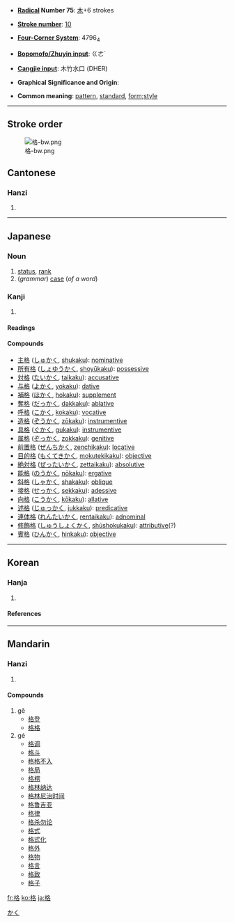 * '''[[Wiktionary:Chinese radical index| Radical]] Number 75''': [[Wiktionary:Chinese radical index 木|木]]+6 strokes

* '''[[Wiktionary:Chinese total strokes index|Stroke number]]''': [[Wiktionary:Chinese total strokes index 10|10]]

* '''[[Wiktionary:Chinese four corner index|Four-Corner System]]''': 4796<sub>4</sub>

* '''[[Wikipedia:Zhuyin|Bopomofo/Zhuyin input]]''': ㄍㄜˊ

* '''[[Wiktionary:Chinese Cangjie index|Cangjie input]]''': 木竹水口 (DHER)

* '''Graphical Significance and Origin''': 

* '''Common meaning''': [[pattern]], [[standard]], [[form]];[[style]]

----
== Stroke order ==
[[Image:格-bw.png]]


==Cantonese==
===Hanzi===
{{yue-hanzi|jyut=|y=[[gaak3]]}}
# {{defn|Cantonese}}

----
==Japanese==
===Noun===
{{ja-noun|k|hira=かく|rom=kaku}}
# [[status]], [[rank]]
# (''grammar'') [[case]] (''of a word'')
[[Category:ja:Grammar|かく]]
===Kanji===
{{ja-kanji|grade=}}
# {{defn|Japanese}} 
====Readings====
{{ja-readings|on=[[こう]] (kō), [[かく]] (kaku), [[きゃく]] (kyaku)|kun=[[ただす]] (tadasu), [[いたる]] (itaru)}}

====Compounds====
* [[主格]] ([[しゅかく]], [[shukaku]]): [[nominative]]
* [[所有格]] ([[しょゆうかく]], [[shoyūkaku]]): [[possessive]]
* [[対格]] ([[たいかく]], [[taikaku]]): [[accusative]]
* [[与格]] ([[よかく]], [[yokaku]]): [[dative]]
* [[補格]] ([[ほかく]], [[hokaku]]): [[supplement]]
* [[奪格]] ([[だっかく]], [[dakkaku]]): [[ablative]]
* [[呼格]] ([[こかく]], [[kokaku]]): [[vocative]]
* [[造格]] ([[ぞうかく]], [[zōkaku]]): [[instrumentive]]
* [[具格]] ([[ぐかく]], [[gukaku]]): [[instrumentive]]
* [[属格]] ([[ぞっかく]], [[zokkaku]]): [[genitive]]
* [[前置格]] ([[ぜんちかく]], [[zenchikaku]]): [[locative]]
* [[目的格]] ([[もくてきかく]], [[mokutekikaku]]): [[objective]]
* [[絶対格]] ([[ぜったいかく]], [[zettaikaku]]): [[absolutive]]
* [[能格]] ([[のうかく]], [[nōkaku]]): [[ergative]]
* [[斜格]] ([[しゃかく]], [[shakaku]]): [[oblique]]
* [[接格]] ([[せっかく]], [[sekkaku]]): [[adessive]]
* [[向格]] ([[こうかく]], [[kōkaku]]): [[allative]]
* [[述格]] ([[じゅっかく]], [[jukkaku]]): [[predicative]]
* [[連体格]] ([[れんたいかく]], [[rentaikaku]]): [[adnominal]]
* [[修飾格]] ([[しゅうしょくかく]], [[shūshokukaku]]): [[attributive]](?)
* [[賓格]] ([[ひんかく]], [[hinkaku]]): [[objective]]

----

==Korean==
===Hanja===
{{ko-hanja|hangeul=[[격]], [[낙]]|eumhun=|rv=gyeok, nak|mr=kyŏk, nak|y=kyek, nak}}
# {{defn|Korean}}
====References====
{{Han ref|kx=0524.110|dkj=14749|dj=0912.130|hdz=21203.060|uh=683C|ud=26684|bh=AEE6|bd=44774}}

----
==Mandarin==
===Hanzi===
{{cmn-hanzi|pin=[[gē]] ([[ge1]]), [[gé]] ([[ge2]])|wg=ko<sup>1</sup>, ko<sup>2</sup>}}
# {{defn|Mandarin}}

====Compounds====
#gē
#*[[格登]]
#*[[格格]]
#gé
#*[[格调]]
#*[[格斗]]
#*[[格格不入]]
#*[[格局]]
#*[[格楞]]
#*[[格林纳达]]
#*[[格林尼治时间]]
#*[[格鲁吉亚]]
#*[[格律]]
#*[[格杀勿论]]
#*[[格式]]
#*[[格式化]]
#*[[格外]]
#*[[格物]]
#*[[格言]]
#*[[格致]]
#*[[格子]]

[[fr:格]]
[[ko:格]]
[[ja:格]]